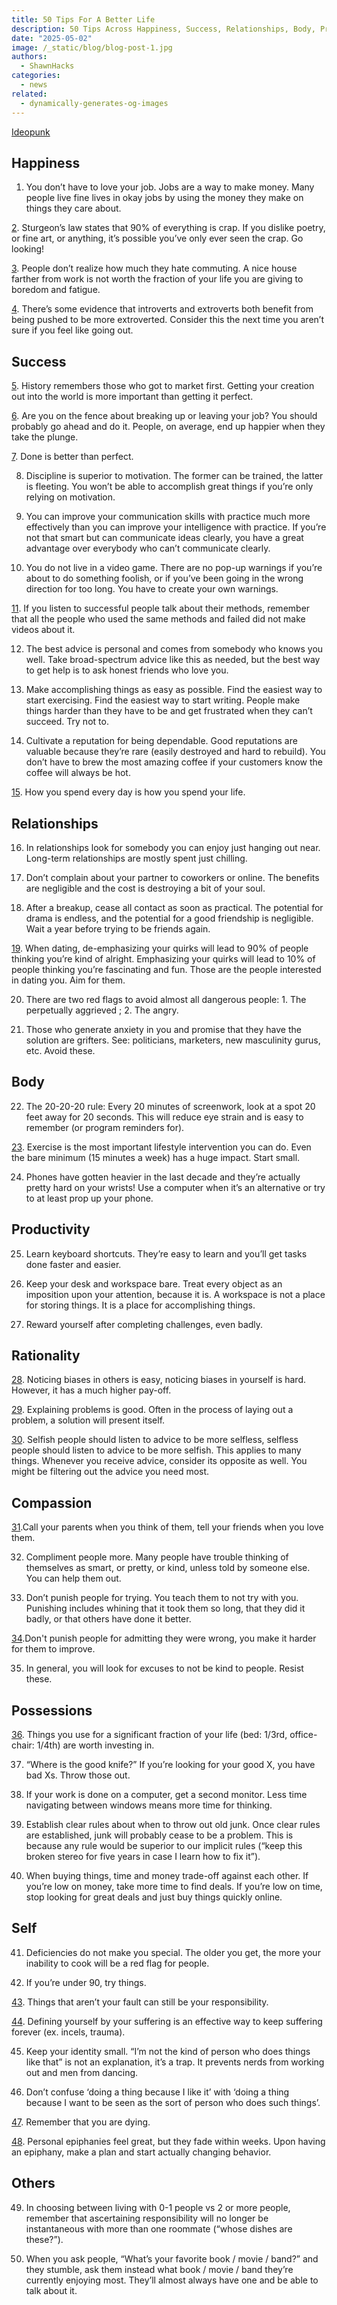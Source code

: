 ```yaml
---
title: 50 Tips For A Better Life
description: 50 Tips Across Happiness, Success, Relationships, Body, Productivity, Rationality, Compassion, Possessions and more guidances
date: "2025-05-02"
image: /_static/blog/blog-post-1.jpg
authors:
  - ShawnHacks
categories:
  - news
related:
  - dynamically-generates-og-images
---
```


[Ideopunk](https://ideopunk.com/blog/tipsforabetterlife)

## **Happiness**

1. You don’t have to love your job. Jobs are a way to make money. Many people live fine lives in okay jobs by using the money they make on things they care about.

[2](https://en.wikipedia.org/wiki/Sturgeon%27s_law#). Sturgeon’s law states that 90% of everything is crap. If you dislike poetry, or fine art, or anything, it’s possible you’ve only ever seen the crap. Go looking!

[3](https://www.greaterwrong.com/posts/YSWa8rYeD3aDaofSP/rational-home-buying). People don’t realize how much they hate commuting. A nice house farther from work is not worth the fraction of your life you are giving to boredom and fatigue.

[4](https://psycnet.apa.org/record/2019-43492-001). There’s some evidence that introverts and extroverts both benefit from being pushed to be more extroverted. Consider this the next time you aren’t sure if you feel like going out.

## **Success**

[5](https://thehistoryoftheweb.com/the-origin-of-the-img-tag/#:~:text=The%20img%20tag%20was%20included,hard%20to%20change%20its%20implementation.). History remembers those who got to market first. Getting your creation out into the world is more important than getting it perfect.

[6](https://80000hours.org/2018/08/randomised-experiment-if-youre-really-unsure-whether-to-quit-your-job-or-break-up-you-really-probably-should/). Are you on the fence about breaking up or leaving your job? You should probably go ahead and do it. People, on average, end up happier when they take the plunge.

[7](https://jessegalef.com/2020/08/09/a-pretty-good-mathematical-model-of-perfectionism/). Done is better than perfect.

8. Discipline is superior to motivation. The former can be trained, the latter is fleeting. You won’t be able to accomplish great things if you’re only relying on motivation.

9. You can improve your communication skills with practice much more effectively than you can improve your intelligence with practice. If you’re not that smart but can communicate ideas clearly, you have a great advantage over everybody who can’t communicate clearly.

10. You do not live in a video game. There are no pop-up warnings if you’re about to do something foolish, or if you’ve been going in the wrong direction for too long. You have to create your own warnings.

[11](https://en.wikipedia.org/wiki/Survivorship_bias). If you listen to successful people talk about their methods, remember that all the people who used the same methods and failed did not make videos about it.

12. The best advice is personal and comes from somebody who knows you well. Take broad-spectrum advice like this as needed, but the best way to get help is to ask honest friends who love you.

13. Make accomplishing things as easy as possible. Find the easiest way to start exercising. Find the easiest way to start writing. People make things harder than they have to be and get frustrated when they can’t succeed. Try not to.

14. Cultivate a reputation for being dependable. Good reputations are valuable because they’re rare (easily destroyed and hard to rebuild). You don’t have to brew the most amazing coffee if your customers know the coffee will always be hot.

[15](https://www.themarginalian.org/2013/06/07/annie-dillard-the-writing-life-1/). How you spend every day is how you spend your life.

## **Relationships**

16. In relationships look for somebody you can enjoy just hanging out near. Long-term relationships are mostly spent just chilling.

17. Don’t complain about your partner to coworkers or online. The benefits are negligible and the cost is destroying a bit of your soul.

18. After a breakup, cease all contact as soon as practical. The potential for drama is endless, and the potential for a good friendship is negligible. Wait a year before trying to be friends again.

[19](https://thingofthings.wordpress.com/2018/05/25/models-a-summary/). When dating, de-emphasizing your quirks will lead to 90% of people thinking you’re kind of alright. Emphasizing your quirks will lead to 10% of people thinking you’re fascinating and fun. Those are the people interested in dating you. Aim for them.

20. There are two red flags to avoid almost all dangerous people: 1. The perpetually aggrieved ; 2. The angry.

21. Those who generate anxiety in you and promise that they have the solution are grifters. See: politicians, marketers, new masculinity gurus, etc. Avoid these.

## **Body**

22. The 20-20-20 rule: Every 20 minutes of screenwork, look at a spot 20 feet away for 20 seconds. This will reduce eye strain and is easy to remember (or program reminders for).

[23](https://www.lesswrong.com/posts/PhXENjdXiHhsWGfQo/lifestyle-interventions-to-increase-longevity). Exercise is the most important lifestyle intervention you can do. Even the bare minimum (15 minutes a week) has a huge impact. Start small.

24. Phones have gotten heavier in the last decade and they’re actually pretty hard on your wrists! Use a computer when it’s an alternative or try to at least prop up your phone.

## **Productivity**

25. Learn keyboard shortcuts. They’re easy to learn and you’ll get tasks done faster and easier.

26. Keep your desk and workspace bare. Treat every object as an imposition upon your attention, because it is. A workspace is not a place for storing things. It is a place for accomplishing things.

27. Reward yourself after completing challenges, even badly.

## **Rationality**

[28](https://www.goodreads.com/quotes/497611-science-is-a-way-of-trying-not-to-fool-yourself). Noticing biases in others is easy, noticing biases in yourself is hard. However, it has a much higher pay-off.

[29](https://en.wikipedia.org/wiki/Rubber_duck_debugging). Explaining problems is good. Often in the process of laying out a problem, a solution will present itself.

[30](https://betterexplained.com/articles/an-intuitive-and-short-explanation-of-bayes-theorem/). Selfish people should listen to advice to be more selfless, selfless people should listen to advice to be more selfish. This applies to many things. Whenever you receive advice, consider its opposite as well. You might be filtering out the advice you need most.

## **Compassion**

[31](https://www.youtube.com/watch?v=pAtGGZjVRdo).Call your parents when you think of them, tell your friends when you love them.

32. Compliment people more. Many people have trouble thinking of themselves as smart, or pretty, or kind, unless told by someone else. You can help them out.

33. Don’t punish people for trying. You teach them to not try with you. Punishing includes whining that it took them so long, that they did it badly, or that others have done it better.

[34](https://www.youtube.com/watch?v=17fRzsbcME0).Don't punish people for admitting they were wrong, you make it harder for them to improve.

35. In general, you will look for excuses to not be kind to people. Resist these.

## **Possessions**

[36](https://www.lesswrong.com/posts/wnnsqR784yx7KNtmk/how-can-i-spend-money-to-improve-my-life). Things you use for a significant fraction of your life (bed: 1/3rd, office-chair: 1/4th) are worth investing in.

37. “Where is the good knife?” If you’re looking for your good X, you have bad Xs. Throw those out.

38. If your work is done on a computer, get a second monitor. Less time navigating between windows means more time for thinking.

39. Establish clear rules about when to throw out old junk. Once clear rules are established, junk will probably cease to be a problem. This is because any rule would be superior to our implicit rules (“keep this broken stereo for five years in case I learn how to fix it”).

40. When buying things, time and money trade-off against each other. If you’re low on money, take more time to find deals. If you’re low on time, stop looking for great deals and just buy things quickly online.

## **Self**

41. Deficiencies do not make you special. The older you get, the more your inability to cook will be a red flag for people.

42. If you’re under 90, try things.

[43](https://www.theamericanconservative.com/on-white-people-acting-white/). Things that aren’t your fault can still be your responsibility.

[44](https://putanumonit.com/2020/09/12/against-victimhood/). Defining yourself by your suffering is an effective way to keep suffering forever (ex. incels, trauma).

45. Keep your identity small. “I’m not the kind of person who does things like that” is not an explanation, it’s a trap. It prevents nerds from working out and men from dancing.

46. Don’t confuse ‘doing a thing because I like it’ with ‘doing a thing because I want to be seen as the sort of person who does such things’.

[47](https://www.goodreads.com/quotes/7457932-death-hangs-over-thee-while-thou-livest-while-it-is). Remember that you are dying.

[48](https://www.sensophy.com/why-epiphanies-dont-work/). Personal epiphanies feel great, but they fade within weeks. Upon having an epiphany, make a plan and start actually changing behavior.

## **Others**

49. In choosing between living with 0-1 people vs 2 or more people, remember that ascertaining responsibility will no longer be instantaneous with more than one roommate (“whose dishes are these?”).

50. When you ask people, “What’s your favorite book / movie / band?” and they stumble, ask them instead what book / movie / band they’re currently enjoying most. They’ll almost always have one and be able to talk about it.